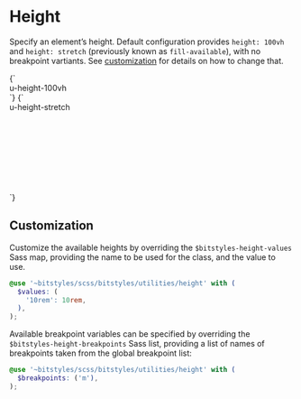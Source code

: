 
<Meta title="Utilities/height" />

# Height

Specify an element’s height. Default configuration provides `height: 100vh` and `height: stretch` (previously known as `fill-available`), with no breakpoint vartiants. See [customization](#customization) for details on how to change that.

<Canvas>
  <Story name="100vh">
    {`
      <div class="u-height-100vh u-bg-gray-10">
        u-height-100vh
      </div>
    `}
  </Story>
  <Story name="stretch">
    {`
      <div style="height: 10rem">
        <div class="u-height-stretch u-bg-gray-10">
          u-height-stretch
        </div>
      </div>
    `}
  </Story>
</Canvas>

## Customization

Customize the available heights by overriding the `$bitstyles-height-values` Sass map, providing the name to be used for the class, and the value to use.

```scss
@use '~bitstyles/scss/bitstyles/utilities/height' with (
  $values: (
    '10rem': 10rem,
  ),
);
```

Available breakpoint variables can be specified by overriding the `$bitstyles-height-breakpoints` Sass list, providing a list of names of breakpoints taken from the global breakpoint list:

```scss
@use '~bitstyles/scss/bitstyles/utilities/height' with (
  $breakpoints: ('m'),
);
```

